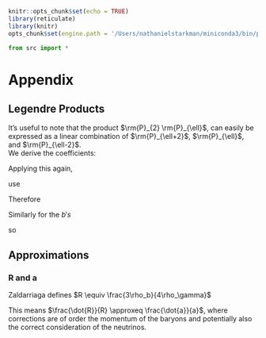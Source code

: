 ```r
knitr::opts_chunk$set(echo = TRUE)
library(reticulate)
library(knitr)
opts_chunk$set(engine.path = '/Users/nathanielstarkman/miniconda3/bin/python3.7')
```

```python
from src import *
```


# Appendix

## Legendre Products {#app:legendre_products}

It's useful to note that the product  $\rm{P}_{2} \rm{P}_{\ell}$,
can easily be expressed as a linear combination of $\rm{P}_{\ell+2}$,
$\rm{P}_{\ell}$, and $\rm{P}_{\ell-2}$.  
We derive the coefficients:

\begin{equation}
   \mu \rm{P}_{\ell} = \frac{l+1}{2l+1} \rm{P}_{\ell+1} + \frac{l}{2l+1}\rm{P}_{\ell-1}   
  \end{equation}
  Applying this again,
  \begin{eqnarray}
  \mu^2 \rm{P}_{\ell} &=&
  \frac{l+1}{2l+1} \left( \frac{l+2}{2l+3} \rm{P}_{\ell+2} + \frac{l+1}{2l+3}\rm{P}_{\ell} \right) \\
  &&\,+ \frac{l}{2l+1}\left( \frac{l}{2l-1} \rm{P}_{\ell} + \frac{l-1}{2l-1}\rm{P}_{\ell-2} \right)
  \nonumber
  \\
  &=&
  \frac{(l+2)(l+1)}{(2l+3)(2l+1)}\rm{P}_{\ell+2} + \frac{1}{2l+1}\left(\frac{(l+1)^2}{2l+3} + \frac{l^2}{2l-1}\right) \rm{P}_{\ell} \nonumber\\
  &&\,+ \frac{l(l-1)}{(2l+1)(2l-1)}\rm{P}_{\ell-2}\nonumber\\
  &=& \frac{(l+2)(\ell+1)}{(2\ell+3)(2\ell+1)}\rm{P}_{\ell+2} + \frac{2\ell^2 + 2\ell - 1}{(2\ell+3)(2\ell-1)}\rm{P}_{\ell} \nonumber\\
  &&\,+ \frac{\ell(\ell-1)}{(2\ell+1)(2\ell-1)}\rm{P}_{\ell-2}\nonumber
\end{eqnarray}

use 
\begin{eqnarray}
\rm{P}_{2}\rm{P}_{\ell} &=& \frac{1}{2}(3\mu^2-1)\rm{P}_{\ell}\\
&=& a_\ell^+\rm{P}_{\ell+2} + a_\ell^0\rm{P}_{\ell} + a_\ell^-\rm{P}_{\ell-2}
\nonumber
\end{eqnarray}

Therefore
\begin{eqnarray}
    a_\ell^+ &=& \frac{3}{2}\frac{(\ell+2)(\ell+1)}{(2\ell+3)(2\ell+1)} \\
    a_\ell^0 &=& \frac{\ell(\ell+1)}{(2\ell+3)(2\ell-1)} \\
    a_\ell^- &=& \frac{3}{2}\frac{\ell(\ell-1)}{(2\ell+1)(2\ell-1)}
\end{eqnarray}

Similarly for the $b's$

\begin{eqnarray}
    (1 - \rm{P}_{2})\rm{P}_{\ell} &=& \frac{3}{2}(1-\mu^2)\rm{P}_{\ell} \\
    &=& b_\ell^+\rm{P}_{\ell+2} + b_\ell^0\rm{P}_{\ell} + b_\ell^-\rm{P}_{\ell-2}
    \end{eqnarray}
    so
    \begin{eqnarray}
    b_\ell^+ &=& -a_\ell^+ \\
    b_\ell^0 &=& -3 \frac{\ell^2 + \ell - 1}{(2\ell+3)(2\ell-1)} \\
    b_\ell^- &=& -b_\ell^-
\end{eqnarray}


## Approximations {#app:approx}

### R and a {#sub:r_and_a}

Zaldarriaga defines $R \equiv \frac{3\rho_b}{4\rho_\gamma}$

This means $\frac{\dot{R}}{R} \approxeq \frac{\dot{a}}{a}$, where corrections are of order the momentum of the baryons and potentially also the correct consideration of the neutrinos.


